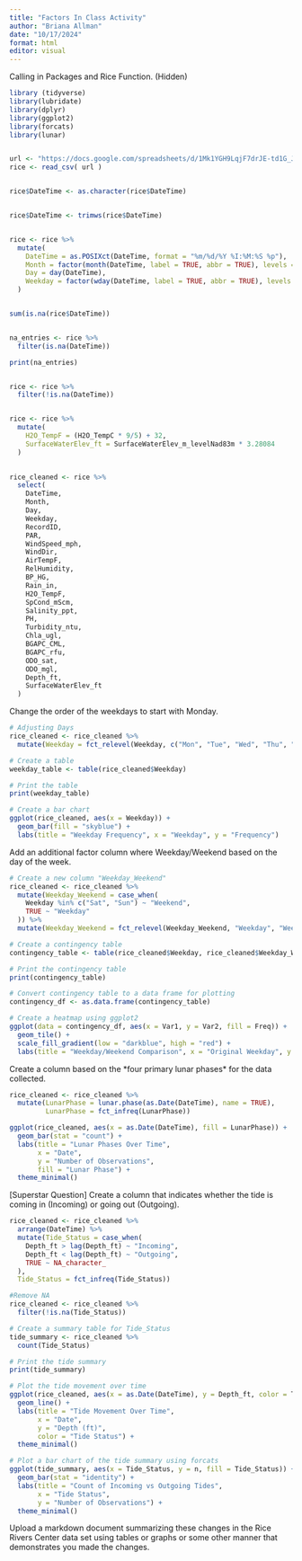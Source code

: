 ```yaml
---
title: "Factors In Class Activity"
author: "Briana Allman"
date: "10/17/2024"
format: html
editor: visual
---
```


Calling in Packages and Rice Function. (Hidden)

```r

library (tidyverse)
library(lubridate)
library(dplyr)
library(ggplot2)
library(forcats)
library(lunar)


url <- "https://docs.google.com/spreadsheets/d/1Mk1YGH9LqjF7drJE-td1G_JkdADOU0eMlrP01WFBT8s/pub?gid=0&single=true&output=csv"
rice <- read_csv( url )


rice$DateTime <- as.character(rice$DateTime)


rice$DateTime <- trimws(rice$DateTime)


rice <- rice %>%
  mutate(
    DateTime = as.POSIXct(DateTime, format = "%m/%d/%Y %I:%M:%S %p"),
    Month = factor(month(DateTime, label = TRUE, abbr = TRUE), levels = month.abb),
    Day = day(DateTime),
    Weekday = factor(wday(DateTime, label = TRUE, abbr = TRUE), levels = wday(1:7, label = TRUE, abbr = TRUE))
  )


sum(is.na(rice$DateTime))


na_entries <- rice %>%
  filter(is.na(DateTime))

print(na_entries)


rice <- rice %>%
  filter(!is.na(DateTime))


rice <- rice %>%
  mutate(
    H2O_TempF = (H2O_TempC * 9/5) + 32, 
    SurfaceWaterElev_ft = SurfaceWaterElev_m_levelNad83m * 3.28084
  )
 

rice_cleaned <- rice %>% 
  select(
    DateTime,
    Month,
    Day, 
    Weekday,
    RecordID,
    PAR,
    WindSpeed_mph,
    WindDir,
    AirTempF,
    RelHumidity,
    BP_HG,
    Rain_in,
    H2O_TempF,
    SpCond_mScm,
    Salinity_ppt,
    PH,
    Turbidity_ntu,
    Chla_ugl,
    BGAPC_CML,
    BGAPC_rfu,
    ODO_sat,
    ODO_mgl,
    Depth_ft,
    SurfaceWaterElev_ft
  )

```

Change the order of the weekdays to start with Monday.

```r
# Adjusting Days
rice_cleaned <- rice_cleaned %>%
  mutate(Weekday = fct_relevel(Weekday, c("Mon", "Tue", "Wed", "Thu", "Fri", "Sat", "Sun")))

# Create a table
weekday_table <- table(rice_cleaned$Weekday)

# Print the table
print(weekday_table)

# Create a bar chart
ggplot(rice_cleaned, aes(x = Weekday)) +
  geom_bar(fill = "skyblue") +
  labs(title = "Weekday Frequency", x = "Weekday", y = "Frequency")
```

Add an additional factor column where Weekday/Weekend based on the day of the week.

```r
# Create a new column "Weekday_Weekend"
rice_cleaned <- rice_cleaned %>%
  mutate(Weekday_Weekend = case_when(
    Weekday %in% c("Sat", "Sun") ~ "Weekend",
    TRUE ~ "Weekday"
  )) %>%
  mutate(Weekday_Weekend = fct_relevel(Weekday_Weekend, "Weekday", "Weekend"))

# Create a contingency table
contingency_table <- table(rice_cleaned$Weekday, rice_cleaned$Weekday_Weekend)

# Print the contingency table
print(contingency_table)

# Convert contingency table to a data frame for plotting
contingency_df <- as.data.frame(contingency_table)

# Create a heatmap using ggplot2
ggplot(data = contingency_df, aes(x = Var1, y = Var2, fill = Freq)) +
  geom_tile() +
  scale_fill_gradient(low = "darkblue", high = "red") +
  labs(title = "Weekday/Weekend Comparison", x = "Original Weekday", y = "Weekday/Weekend")
```

Create a column based on the \*four primary lunar phases\* for the data collected.

```r
rice_cleaned <- rice_cleaned %>%
  mutate(LunarPhase = lunar.phase(as.Date(DateTime), name = TRUE),
         LunarPhase = fct_infreq(LunarPhase))

ggplot(rice_cleaned, aes(x = as.Date(DateTime), fill = LunarPhase)) +
  geom_bar(stat = "count") +
  labs(title = "Lunar Phases Over Time",
       x = "Date",
       y = "Number of Observations",
       fill = "Lunar Phase") +
  theme_minimal()
```

\[Superstar Question\] Create a column that indicates whether the tide is coming in (Incoming) or going out (Outgoing).

```r
rice_cleaned <- rice_cleaned %>%
  arrange(DateTime) %>%
  mutate(Tide_Status = case_when(
    Depth_ft > lag(Depth_ft) ~ "Incoming",
    Depth_ft < lag(Depth_ft) ~ "Outgoing",
    TRUE ~ NA_character_
  ),
  Tide_Status = fct_infreq(Tide_Status))

#Remove NA
rice_cleaned <- rice_cleaned %>%
  filter(!is.na(Tide_Status))

# Create a summary table for Tide_Status
tide_summary <- rice_cleaned %>%
  count(Tide_Status)

# Print the tide summary
print(tide_summary)

# Plot the tide movement over time
ggplot(rice_cleaned, aes(x = as.Date(DateTime), y = Depth_ft, color = Tide_Status)) +
  geom_line() +
  labs(title = "Tide Movement Over Time",
       x = "Date",
       y = "Depth (ft)",
       color = "Tide Status") +
  theme_minimal()

# Plot a bar chart of the tide summary using forcats
ggplot(tide_summary, aes(x = Tide_Status, y = n, fill = Tide_Status)) +
  geom_bar(stat = "identity") +
  labs(title = "Count of Incoming vs Outgoing Tides",
       x = "Tide Status",
       y = "Number of Observations") +
  theme_minimal()
```

Upload a markdown document summarizing these changes in the Rice Rivers Center data set using tables or graphs or some other manner that demonstrates you made the changes.
